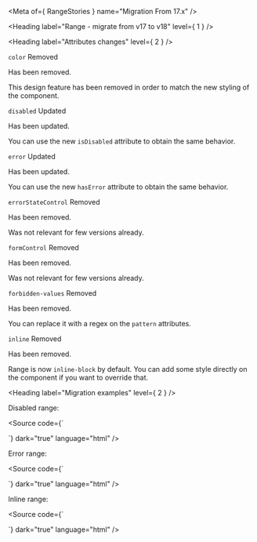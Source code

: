 
<Meta of={ RangeStories } name="Migration From 17.x" />

<Heading label="Range - migrate from v17 to v18" level={ 1 } />

<Heading label="Attributes changes" level={ 2 } />

`color` <Badge color="critical" size="sm">Removed</Badge>

Has been removed.

This design feature has been removed in order to match the new styling of the component.

`disabled` <Badge color="information" size="sm">Updated</Badge>

Has been updated.

You can use the new `isDisabled` attribute to obtain the same behavior.

`error` <Badge color="information" size="sm">Updated</Badge>

Has been updated.

You can use the new `hasError` attribute to obtain the same behavior.

`errorStateControl` <Badge color="critical" size="sm">Removed</Badge>

Has been removed.

Was not relevant for few versions already.

`formControl` <Badge color="critical" size="sm">Removed</Badge>

Has been removed.

Was not relevant for few versions already.

`forbidden-values` <Badge color="critical" size="sm">Removed</Badge>

Has been removed.

You can replace it with a regex on the `pattern` attributes.

`inline` <Badge color="critical" size="sm">Removed</Badge>

Has been removed.

Range is now `inline-block` by default.
You can add some style directly on the component if you want to override that.

<Heading label="Migration examples" level={ 2 } />

Disabled range:

<Source code={`
<osds-range disabled>
</osds-range>

<!-- is now -->

<ods-range is-disabled>
</ods-range>
`}
        dark="true"
        language="html" />

Error range:

<Source code={`
<osds-range error>
</osds-range>

<!-- is now -->

<ods-range has-error>
</ods-range>
`}
        dark="true"
        language="html" />

Inline range:

<Source code={`
<osds-range inline>
</osds-range>

<!-- is now -->

<ods-range>
</ods-range>
`}
        dark="true"
        language="html" />
